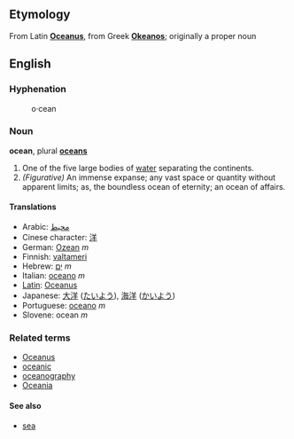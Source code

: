 ==Etymology==
From Latin '''[[Oceanus]]''', from Greek '''[[Okeanos]]'''; originally a proper noun

==English==

===Hyphenation===
:o&middot;cean

===Noun===
'''ocean''', plural '''[[oceans]]'''

# One of the five large bodies of [[water]] separating the continents.
# ''(Figurative)'' An immense expanse; any vast space or quantity without apparent limits; as, the boundless ocean of eternity; an ocean of affairs.

====Translations====
*Arabic: [[محيط]] 
*Cinese character: [[洋]]
*German: [[Ozean]] ''m''
*Finnish: [[valtameri]]
*Hebrew: [[ים|יָם]] ''m''
*Italian: [[oceano]] ''m''
*[[Latin]]: [[Oceanus]]
*Japanese: [[大洋]] ([[たいよう]]), [[海洋]] ([[かいよう]])
*Portuguese: [[oceano]] ''m''
*Slovene: ocean ''m''

===Related terms===
*[[Oceanus]]
*[[oceanic]]
*[[oceanography]]
*[[Oceania]]

====See also====
*[[sea]]